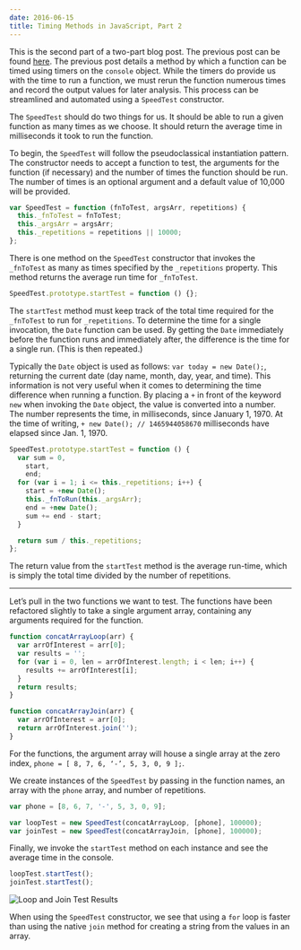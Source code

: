 ```yaml
---
date: 2016-06-15
title: Timing Methods in JavaScript, Part 2
---
```


This is the second part of a two-part blog post. The previous post can be found [here](/timing-methods-js). The previous post details a method by which a function can be timed using timers on the `console` object. While the timers do provide us with the time to run a function, we must rerun the function numerous times and record the output values for later analysis. This process can be streamlined and automated using a `SpeedTest` constructor.

The `SpeedTest` should do two things for us. It should be able to run a given function as many times as we choose. It should return the average time in milliseconds it took to run the function.

To begin, the `SpeedTest` will follow the pseudoclassical instantiation pattern. The constructor needs to accept a function to test, the arguments for the function (if necessary) and the number of times the function should be run. The number of times is an optional argument and a default value of 10,000 will be provided.

```javascript
var SpeedTest = function (fnToTest, argsArr, repetitions) {
  this._fnToTest = fnToTest;
  this._argsArr = argsArr;
  this._repetitions = repetitions || 10000;
};
```

There is one method on the `SpeedTest` constructor that invokes the `_fnToTest` as many as times specified by the `_repetitions` property. This method returns the average run time for `_fnToTest`.

```javascript
SpeedTest.prototype.startTest = function () {};
```

The `startTest` method must keep track of the total time required for the `_fnToTest` to run for `_repetitions`. To determine the time for a single invocation, the `Date` function can be used. By getting the `Date` immediately before the function runs and immediately after, the difference is the time for a single run. (This is then repeated.)

Typically the `Date` object is used as follows: `var today = new Date();`, returning the current date (day name, month, day, year, and time). This information is not very useful when it comes to determining the time difference when running a function. By placing a `+` in front of the keyword `new` when invoking the `Date` object, the value is converted into a number. The number represents the time, in milliseconds, since January 1, 1970. At the time of writing, `+ new Date(); // 1465944058670` milliseconds have elapsed since Jan. 1, 1970.

```javascript
SpeedTest.prototype.startTest = function () {
  var sum = 0,
    start,
    end;
  for (var i = 1; i <= this._repetitions; i++) {
    start = +new Date();
    this._fnToRun(this._argsArr);
    end = +new Date();
    sum += end - start;
  }

  return sum / this._repetitions;
};
```

The return value from the `startTest` method is the average run-time, which is simply the total time divided by the number of repetitions.

---

Let’s pull in the two functions we want to test. The functions have been refactored slightly to take a single argument array, containing any arguments required for the function.

```javascript
function concatArrayLoop(arr) {
  var arrOfInterest = arr[0];
  var results = '';
  for (var i = 0, len = arrOfInterest.length; i < len; i++) {
    results += arrOfInterest[i];
  }
  return results;
}

function concatArrayJoin(arr) {
  var arrOfInterest = arr[0];
  return arrOfInterest.join('');
}
```

For the functions, the argument array will house a single array at the zero index, `phone = [ 8, 7, 6, ‘-’, 5, 3, 0, 9 ];`.

We create instances of the `SpeedTest` by passing in the function names, an array with the `phone` array, and number of repetitions.

```javascript
var phone = [8, 6, 7, '-', 5, 3, 0, 9];

var loopTest = new SpeedTest(concatArrayLoop, [phone], 100000);
var joinTest = new SpeedTest(concatArrayJoin, [phone], 100000);
```

Finally, we invoke the `startTest` method on each instance and see the average time in the console.

```javascript
loopTest.startTest();
joinTest.startTest();
```

![Loop and Join Test Results](./SpeedTestResults.png)

When using the `SpeedTest` constructor, we see that using a `for` loop is faster than using the native `join` method for creating a string from the values in an array.
